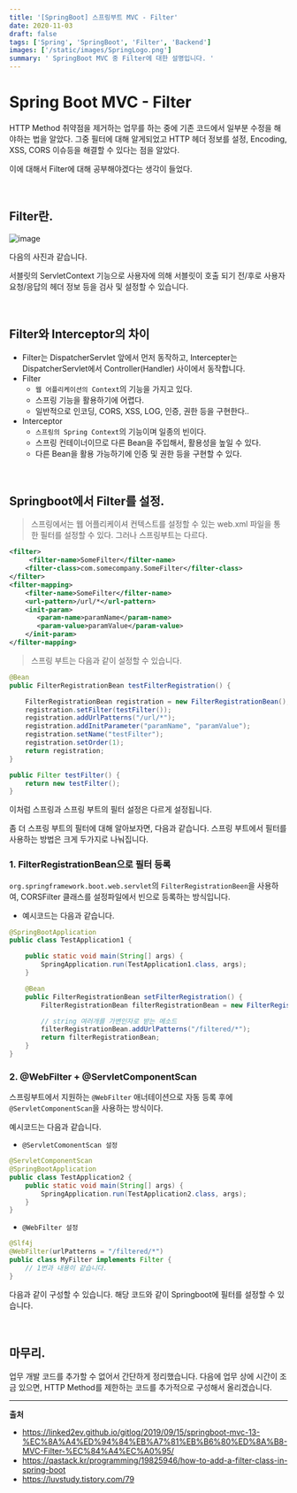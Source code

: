 ```yaml
---
title: '[SpringBoot] 스프링부트 MVC - Filter'
date: 2020-11-03
draft: false
tags: ['Spring', 'SpringBoot', 'Filter', 'Backend']
images: ['/static/images/SpringLogo.png']
summary: ' SpringBoot MVC 중 Filter에 대한 설명입니다. '
---
```


# Spring Boot MVC - Filter

HTTP Method 취약점을 제거하는 업무를 하는 중에 기존 코드에서 일부분 수정을 해야하는 법을 알았다. 그중 필터에 대해 알게되었고 HTTP 헤더 정보를 설정, Encoding, XSS, CORS 이슈등을 해결할 수 있다는 점을 알았다.

이에 대해서 Filter에 대해 공부해야겠다는 생각이 들었다.

<br />

## Filter란.

![image](https://user-images.githubusercontent.com/42582516/97983638-ee3dad80-1e18-11eb-95ca-2b249554509b.png)

다음의 사진과 같습니다.

서블릿의 ServletContext 기능으로 사용자에 의해 서블릿이 호출 되기 전/후로 사용자 요청/응답의 헤더 정보 등을 검사 및 설정할 수 있습니다.

<br />

## Filter와 Interceptor의 차이

- Filter는 DispatcherServlet 앞에서 먼저 동작하고, Intercepter는 DispatcherServlet에서 Controller(Handler) 사이에서 동작합니다.
- Filter
  - `웹 어플리케이션의 Context`의 기능을 가지고 있다.
  - 스프링 기능을 활용하기에 어렵다.
  - 일반적으로 인코딩, CORS, XSS, LOG, 인증, 권한 등을 구현한다..
- Interceptor
  - `스프링의 Spring Context`의 기능이며 일종의 빈이다.
  - 스프링 컨테이너이므로 다른 Bean을 주입해서, 활용성을 높일 수 있다.
  - 다른 Bean을 활용 가능하기에 인증 및 권한 등을 구현할 수 있다.

<br />

## Springboot에서 Filter를 설정.

> 스프링에서는 웹 어플리케이셔 컨텍스트를 설정할 수 있는 web.xml 파일을 통한 필터를 설정할 수 있다. 그러나 스프링부트는 다르다.

```xml
<filter>
     <filter-name>SomeFilter</filter-name>
    <filter-class>com.somecompany.SomeFilter</filter-class>
</filter>
<filter-mapping>
    <filter-name>SomeFilter</filter-name>
    <url-pattern>/url/*</url-pattern>
    <init-param>
       <param-name>paramName</param-name>
       <param-value>paramValue</param-value>
    </init-param>
</filter-mapping>
```

> 스프링 부트는 다음과 같이 설정할 수 있습니다.

```java
@Bean
public FilterRegistrationBean testFilterRegistration() {

    FilterRegistrationBean registration = new FilterRegistrationBean();
    registration.setFilter(testFilter());
    registration.addUrlPatterns("/url/*");
    registration.addInitParameter("paramName", "paramValue");
    registration.setName("testFilter");
    registration.setOrder(1);
    return registration;
}

public Filter testFilter() {
    return new testFilter();
}
```

이처럼 스프링과 스프링 부트의 필터 설정은 다르게 설정됩니다.

좀 더 스프링 부트의 필터에 대해 알아보자면, 다음과 같습니다. 스프링 부트에서 필터를 사용하는 방법은 크게 두가지로 나눠집니다.

### 1. FilterRegistrationBean으로 필터 등록

`org.springframework.boot.web.servlet`의 `FilterRegistrationBeen`을 사용하여, CORSFilter 클래스를 설정파일에서 빈으로 등록하는 방식입니다.

- 예시코드는 다음과 같습니다.

```java
@SpringBootApplication
public class TestApplication1 {

	public static void main(String[] args) {
		SpringApplication.run(TestApplication1.class, args);
	}

	@Bean
	public FilterRegistrationBean setFilterRegistration() {
		FilterRegistrationBean filterRegistrationBean = new FilterRegistrationBean(new MyFilter());

        // string 여러개를 가변인자로 받는 메소드
		filterRegistrationBean.addUrlPatterns("/filtered/*");
        return filterRegistrationBean;
	}
}
```

### 2. @WebFilter + @ServletComponentScan

스프링부트에서 지원하는 `@WebFilter` 애너테이션으로 자동 등록 후에 `@ServletComponentScan`을 사용하는 방식이다.

예시코드는 다음과 같습니다.

- `@ServletComonentScan 설정`

```java
@ServletComponentScan
@SpringBootApplication
public class TestApplication2 {
	public static void main(String[] args) {
		SpringApplication.run(TestApplication2.class, args);
	}
}
```

- `@WebFilter 설정`

```java
@Slf4j
@WebFilter(urlPatterns = "/filtered/*")
public class MyFilter implements Filter {
	// 1번과 내용이 같습니다.
}
```

다음과 같이 구성할 수 있습니다. 해당 코드와 같이 Springboot에 필터를 설정할 수 있습니다.

<br />

## 마무리.

업무 개발 코드를 추가할 수 없어서 간단하게 정리했습니다. 다음에 업무 상에 시간이 조금 있으면, HTTP Method를 제한하는 코드를 추가적으로 구성해서 올리겠습니다.

---

**출처**

- https://linked2ev.github.io/gitlog/2019/09/15/springboot-mvc-13-%EC%8A%A4%ED%94%84%EB%A7%81%EB%B6%80%ED%8A%B8-MVC-Filter-%EC%84%A4%EC%A0%95/
- https://qastack.kr/programming/19825946/how-to-add-a-filter-class-in-spring-boot
- https://luvstudy.tistory.com/79

